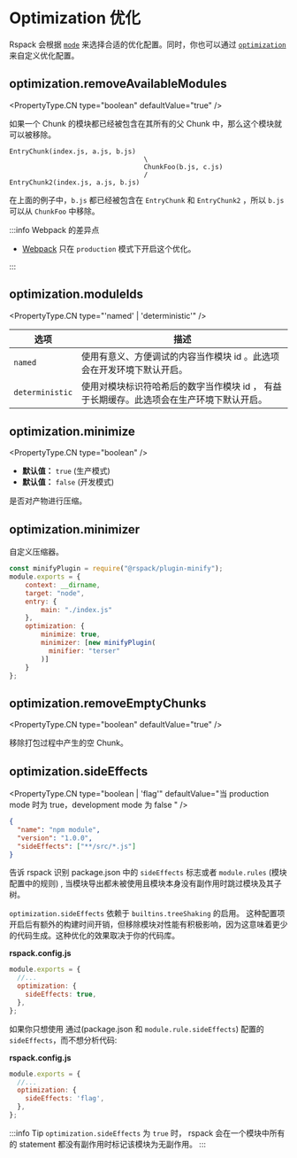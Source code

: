 
# Optimization 优化

Rspack 会根据 [`mode`](/config/mode) 来选择合适的优化配置。同时，你也可以通过 [`optimization`](/config/optimization) 来自定义优化配置。

## optimization.removeAvailableModules

<PropertyType.CN type="boolean" defaultValue="true" />

如果一个 Chunk 的模块都已经被包含在其所有的父 Chunk 中，那么这个模块就可以被移除。

```
EntryChunk(index.js, a.js, b.js)
                                  \
                                  ChunkFoo(b.js, c.js)
                                  /
EntryChunk2(index.js, a.js, b.js)
```

在上面的例子中，`b.js` 都已经被包含在 `EntryChunk` 和 `EntryChunk2` ，所以 `b.js` 可以从 `ChunkFoo` 中移除。

:::info Webpack 的差异点

- [Webpack](https://webpack.js.org/configuration/optimization/#optimizationremoveavailablemodules) 只在 `production` 模式下开启这个优化。

:::

## optimization.moduleIds

<PropertyType.CN type="'named' | 'deterministic'" />

| 选项            | 描述                                                                                      |
| --------------- | ----------------------------------------------------------------------------------------- |
| `named`         | 使用有意义、方便调试的内容当作模块 id 。此选项会在开发环境下默认开启。                    |
| `deterministic` | 使用对模块标识符哈希后的数字当作模块 id ， 有益于长期缓存。此选项会在生产环境下默认开启。 |

## optimization.minimize

<PropertyType.CN type="boolean" />

- **默认值：** `true` (生产模式)
- **默认值：** `false` (开发模式)

是否对产物进行压缩。

## optimization.minimizer

自定义压缩器。

```js
const minifyPlugin = require("@rspack/plugin-minify");
module.exports = {
	context: __dirname,
	target: "node",
	entry: {
		main: "./index.js"
	},
	optimization: {
		minimize: true,
		minimizer: [new minifyPlugin(
          minifier: "terser"
        )]
	}
};
```

## optimization.removeEmptyChunks

<PropertyType.CN type="boolean" defaultValue="true" />

移除打包过程中产生的空 Chunk。

## optimization.sideEffects

<PropertyType.CN
  type="boolean | 'flag'"
  defaultValue="当 production mode 时为 true，development mode 为 false "
/>

```json
{
  "name": "npm module",
  "version": "1.0.0",
  "sideEffects": ["**/src/*.js"]
}
```

告诉 rspack 识别 package.json 中的 `sideEffects` 标志或者 `module.rules` (模块配置中的规则) ,
当模块导出都未被使用且模块本身没有副作用时跳过模块及其子树。

`optimization.sideEffects` 依赖于 `builtins.treeShaking` 的启用。
这种配置项开启后有额外的构建时间开销，但移除模块对性能有积极影响，因为这意味着更少的代码生成。这种优化的效果取决于你的代码库。

**rspack.config.js**

```js
module.exports = {
  //...
  optimization: {
    sideEffects: true,
  },
};
```

如果你只想使用 通过(package.json 和 `module.rule.sideEffects`) 配置的 `sideEffects`，而不想分析代码:

**rspack.config.js**

```js
module.exports = {
  //...
  optimization: {
    sideEffects: 'flag',
  },
};
```

:::info Tip
`optimization.sideEffects` 为 `true` 时， rspack 会在一个模块中所有的 statement 都没有副作用时标记该模块为无副作用。
:::
